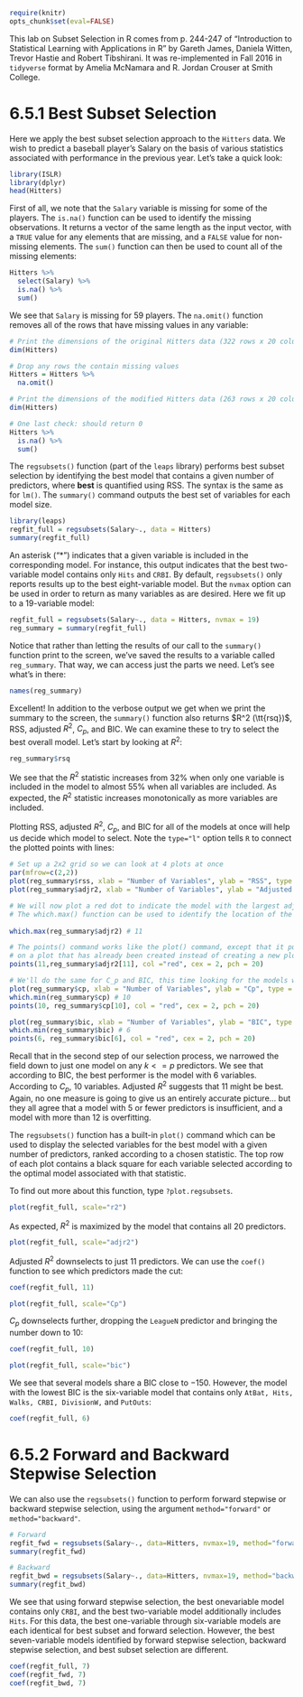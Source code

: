 ```r
require(knitr)
opts_chunk$set(eval=FALSE)
```

This lab on Subset Selection in R comes from p. 244-247 of "Introduction to Statistical Learning with Applications in R" by Gareth James, Daniela Witten, Trevor Hastie and Robert Tibshirani. It was re-implemented in Fall 2016 in `tidyverse` format by Amelia McNamara and R. Jordan Crouser at Smith College.


# 6.5.1 Best Subset Selection

Here we apply the best subset selection approach to the `Hitters` data. We
wish to predict a baseball player’s Salary on the basis of various statistics
associated with performance in the previous year. Let's take a quick look:

```r
library(ISLR)
library(dplyr)
head(Hitters)
```

First of all, we note that the `Salary` variable is missing for some of the
players. The `is.na()` function can be used to identify the missing observations. It returns a vector of the same length as the input vector, with a `TRUE` value
for any elements that are missing, and a `FALSE` value for non-missing elements.
The `sum()` function can then be used to count all of the missing elements:

```r
Hitters %>%
  select(Salary) %>%
  is.na() %>%
  sum()
```

We see that `Salary` is missing for 59 players. The `na.omit()` function
removes all of the rows that have missing values in any variable:

```r
# Print the dimensions of the original Hitters data (322 rows x 20 columns)
dim(Hitters)

# Drop any rows the contain missing values
Hitters = Hitters %>%
  na.omit()

# Print the dimensions of the modified Hitters data (263 rows x 20 columns)
dim(Hitters)

# One last check: should return 0
Hitters %>%
  is.na() %>%
  sum()
```

The `regsubsets()` function (part of the `leaps` library) performs best subset selection by identifying the best model that contains a given number of predictors, where **best** is quantified using RSS. The syntax is the same as for `lm()`. The `summary()` command outputs the best set of variables for
each model size.

```r
library(leaps)
regfit_full = regsubsets(Salary~., data = Hitters)
summary(regfit_full)
```

An asterisk ("\*") indicates that a given variable is included in the corresponding
model. For instance, this output indicates that the best two-variable model
contains only `Hits` and `CRBI`. By default, `regsubsets()` only reports results
up to the best eight-variable model. But the `nvmax` option can be used
in order to return as many variables as are desired. Here we fit up to a
19-variable model:

```r
regfit_full = regsubsets(Salary~., data = Hitters, nvmax = 19)
reg_summary = summary(regfit_full)
```

Notice that rather than letting the results of our call to the `summary()` function print to the screen, we've saved the results to a variable called `reg_summary`. That way, we can access just the parts we need. Let's see what's in there:

```r
names(reg_summary)
```

Excellent! In addition to the verbose output we get when we print the summary to the screen, the `summary()` function also returns $R^2 (\tt{rsq})$, RSS, adjusted $R^2$, $C_p$, and BIC. We can examine these to try to select the best overall model. Let's start by looking at $R^2$:

```r
reg_summary$rsq
```

We see that the $R^2$ statistic increases from 32% when only
one variable is included in the model to almost 55% when all variables
are included. As expected, the $R^2$ statistic increases monotonically as more
variables are included.

Plotting RSS, adjusted $R^2$, $C_p$, and BIC for all of the models at once will
help us decide which model to select. Note the `type="l"` option tells `R` to
connect the plotted points with lines:

```r
# Set up a 2x2 grid so we can look at 4 plots at once
par(mfrow=c(2,2))
plot(reg_summary$rss, xlab = "Number of Variables", ylab = "RSS", type = "l")
plot(reg_summary$adjr2, xlab = "Number of Variables", ylab = "Adjusted RSq", type = "l")

# We will now plot a red dot to indicate the model with the largest adjusted R^2 statistic.
# The which.max() function can be used to identify the location of the maximum point of a vector
    
which.max(reg_summary$adjr2) # 11

# The points() command works like the plot() command, except that it puts points 
# on a plot that has already been created instead of creating a new plot
points(11,reg_summary$adjr2[11], col ="red", cex = 2, pch = 20)

# We'll do the same for C_p and BIC, this time looking for the models with the SMALLEST statistic
plot(reg_summary$cp, xlab = "Number of Variables", ylab = "Cp", type = "l")
which.min(reg_summary$cp) # 10
points(10, reg_summary$cp[10], col = "red", cex = 2, pch = 20)

plot(reg_summary$bic, xlab = "Number of Variables", ylab = "BIC", type = "l")
which.min(reg_summary$bic) # 6
points(6, reg_summary$bic[6], col = "red", cex = 2, pch = 20)
```

Recall that in the second step of our selection process, we narrowed the field down to just one model on any $k<=p$ predictors. We see that according to BIC, the best performer is the model with 6 variables. According to $C_p$, 10 variables. Adjusted $R^2$ suggests that 11 might be best. Again, no one measure is going to give us an entirely accurate picture... but they all agree that a model with 5 or fewer predictors is insufficient, and a model with more than 12 is overfitting.

The `regsubsets()` function has a built-in `plot()` command which can
be used to display the selected variables for the best model with a given
number of predictors, ranked according to a chosen statistic.  The top row of each plot contains a black square for each variable selected according to the optimal model associated with that statistic. 

To find out more about this function, type `?plot.regsubsets`.

```r
plot(regfit_full, scale="r2")
```

As expected, $R^2$ is maximized by the model that contains all 20 predictors.

```r
plot(regfit_full, scale="adjr2")
```

Adjusted $R^2$ downselects to just 11 predictors. We can use the `coef()` function to see which predictors made the cut:

```r
coef(regfit_full, 11)
```

```r
plot(regfit_full, scale="Cp")
```

$C_p$ downselects further, dropping the `LeagueN` predictor and bringing the number down to 10: 

```r
coef(regfit_full, 10)
```

```r
plot(regfit_full, scale="bic")
```

We see that several models share a BIC close to −150. However, the model
with the lowest BIC is the six-variable model that contains only `AtBat,
Hits, Walks, CRBI, DivisionW,` and `PutOuts`:

```r
coef(regfit_full, 6)
```

# 6.5.2 Forward and Backward Stepwise Selection
We can also use the `regsubsets()` function to perform forward stepwise
or backward stepwise selection, using the argument `method="forward"` or
`method="backward"`.

```r
# Forward
regfit_fwd = regsubsets(Salary~., data=Hitters, nvmax=19, method="forward")
summary(regfit_fwd)
```

```r
# Backward
regfit_bwd = regsubsets(Salary~., data=Hitters, nvmax=19, method="backward")
summary(regfit_bwd)
```

We see that using forward stepwise selection, the best onevariable
model contains only `CRBI`, and the best two-variable model additionally
includes `Hits`. For this data, the best one-variable through six-variable
models are each identical for best subset and forward selection.
However, the best seven-variable models identified by forward stepwise selection,
backward stepwise selection, and best subset selection are different.

```r
coef(regfit_full, 7)
coef(regfit_fwd, 7)
coef(regfit_bwd, 7)
```
